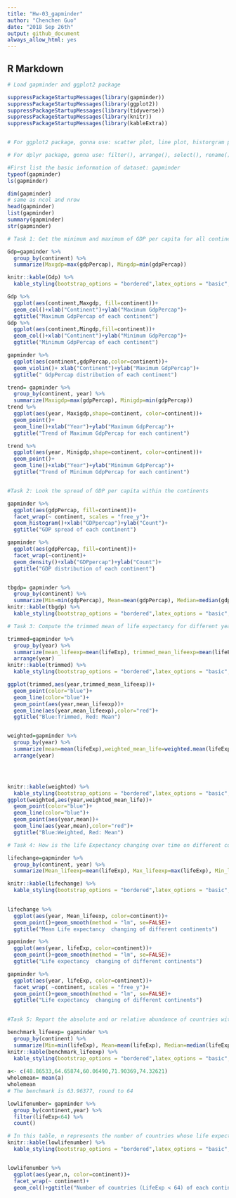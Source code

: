 ```yaml
---
title: "Hw-03_gapminder"
author: "Chenchen Guo"
date: "2018 Sep 26th"
output: github_document
always_allow_html: yes
---
```




## R Markdown

```r
# Load gapminder and ggplot2 package

suppressPackageStartupMessages(library(gapminder))
suppressPackageStartupMessages(library(ggplot2))
suppressPackageStartupMessages(library(tidyverse))
suppressPackageStartupMessages(library(knitr))
suppressPackageStartupMessages(library(kableExtra))


# For ggplot2 package, gonna use: scatter plot, line plot, historgram plot, density plot, box and violin plot,jitter plot, bubble plots, bar plot, overplot,path plot, facetting.

# For dplyr package, gonna use: filter(), arrange(), select(), rename(), mutate(), transmute(), summarise(), sample_n(), sample_frac().


```


```r
#First list the basic information of dataset: gapminder
typeof(gapminder)
ls(gapminder)

dim(gapminder)
# same as ncol and nrow
head(gapminder)
list(gapminder)
summary(gapminder)
str(gapminder)

```
```r

# Task 1: Get the minimum and maximum of GDP per capita for all continents

Gdp=gapminder %>% 
  group_by(continent) %>% 
  summarize(Maxgdp=max(gdpPercap), Mingdp=min(gdpPercap))

knitr::kable(Gdp) %>% 
  kable_styling(bootstrap_options = "bordered",latex_options = "basic",full_width = F)

Gdp %>% 
  ggplot(aes(continent,Maxgdp, fill=continent))+
  geom_col()+xlab("Continent")+ylab("Maximum GdpPercap")+
  ggtitle("Maximum GdpPercap of each continent")
Gdp %>% 
  ggplot(aes(continent,Mingdp,fill=continent))+
  geom_col()+xlab("Continent")+ylab("Minimum GdpPercap")+
  ggtitle("Minimum GdpPercap of each continent")

gapminder %>% 
  ggplot(aes(continent,gdpPercap,color=continent))+
  geom_violin()+ xlab("Continent")+ylab("Maximum GdpPercap")+
  ggtitle(" GdpPercap distribution of each continent")

trend= gapminder %>% 
  group_by(continent, year) %>% 
  summarize(Maxigdp=max(gdpPercap), Minigdp=min(gdpPercap))
trend %>% 
  ggplot(aes(year, Maxigdp,shape=continent, color=continent))+
  geom_point()+
  geom_line()+xlab("Year")+ylab("Maximum GdpPercap")+
  ggtitle("Trend of Maximum GdpPercap for each continent")

trend %>% 
  ggplot(aes(year, Minigdp,shape=continent, color=continent))+
  geom_point()+
  geom_line()+xlab("Year")+ylab("Minimum GdpPercap")+
  ggtitle("Trend of Minimum GdpPercap for each continent")



```

```r
#Task 2: Look the spread of GDP per capita within the continents

gapminder %>% 
  ggplot(aes(gdpPercap, fill=continent))+
  facet_wrap(~ continent, scales = "free_y")+
  geom_histogram()+xlab("GDPpercap")+ylab("Count")+
  ggtitle("GDP spread of each continent")

gapminder %>% 
  ggplot(aes(gdpPercap, fill=continent))+
  facet_wrap(~continent)+
  geom_density()+xlab("GDPpercap")+ylab("Count")+
  ggtitle("GDP distribution of each continent")


tbgdp= gapminder %>% 
  group_by(continent) %>% 
  summarize(Min=min(gdpPercap), Mean=mean(gdpPercap), Median=median(gdpPercap), Max=max(gdpPercap))
knitr::kable(tbgdp) %>% 
  kable_styling(bootstrap_options = "bordered",latex_options = "basic",full_width = F)
```
```r
# Task 3: Compute the trimmed mean of life expectancy for different years. Or a weighted mean, weighting by population. Just try something other than the plain vanilla mean.

trimmed=gapminder %>% 
  group_by(year) %>% 
  summarize(mean_lifeexp=mean(lifeExp), trimmed_mean_lifeexp=mean(lifeExp,trim = 0.1)) %>% 
  arrange(year)
knitr::kable(trimmed) %>% 
  kable_styling(bootstrap_options = "bordered",latex_options = "basic",full_width = F)

ggplot(trimmed,aes(year,trimmed_mean_lifeexp))+
  geom_point(color="blue")+
  geom_line(color="blue")+
  geom_point(aes(year,mean_lifeexp))+
  geom_line(aes(year,mean_lifeexp),color="red")+
  ggtitle("Blue:Trimmed, Red: Mean")


weighted=gapminder %>% 
  group_by(year) %>% 
  summarize(mean=mean(lifeExp),weighted_mean_life=weighted.mean(lifeExp,pop)) %>% 
  arrange(year)




knitr::kable(weighted) %>% 
  kable_styling(bootstrap_options = "bordered",latex_options = "basic",full_width = F)
ggplot(weighted,aes(year,weighted_mean_life))+
  geom_point(color="blue")+
  geom_line(color="blue")+
  geom_point(aes(year,mean))+
  geom_line(aes(year,mean),color="red")+
  ggtitle("Blue:Weighted, Red: Mean")
```

```r
# Task 4: How is the life Expectancy changing over time on different continents?

lifechange=gapminder %>% 
  group_by(continent, year) %>% 
  summarize(Mean_lifeexp=mean(lifeExp), Max_lifeexp=max(lifeExp), Min_lifeexp=min(lifeExp))

knitr::kable(lifechange) %>% 
  kable_styling(bootstrap_options = "bordered",latex_options = "basic",full_width = F)

  
lifechange %>% 
  ggplot(aes(year, Mean_lifeexp, color=continent))+
  geom_point()+geom_smooth(method = "lm", se=FALSE)+
  ggtitle("Mean Life expectancy  changing of different continents")

gapminder %>% 
  ggplot(aes(year, lifeExp, color=continent))+
  geom_point()+geom_smooth(method = "lm", se=FALSE)+
  ggtitle("Life expectancy  changing of different continents")

gapminder %>% 
  ggplot(aes(year, lifeExp, color=continent))+
  facet_wrap( ~continent, scales = "free_y")+
  geom_point()+geom_smooth(method = "lm", se=FALSE)+
  ggtitle("Life expectancy  changing of different continents")
  
```
```r
#Task 5: Report the absolute and or relative abundance of countries with low life expectancy over time by continent: Compute some measure of worldwide life expectancy- a mean or median or some other quantile or perhaps your current age. Then determine how many counties on each continent have a life expectancy less than this benchmark, for each year.

benchmark_lifeexp= gapminder %>% 
  group_by(continent) %>%
  summarize(Min=min(lifeExp), Mean=mean(lifeExp), Median=median(lifeExp), Max=max(lifeExp))
knitr::kable(benchmark_lifeexp) %>% 
  kable_styling(bootstrap_options = "bordered",latex_options = "basic",full_width = F)
  
a<- c(48.86533,64.65874,60.06490,71.90369,74.32621)
wholemean= mean(a)
wholemean
# The benchmark is 63.96377, round to 64

lowlifenumber= gapminder %>% 
  group_by(continent,year) %>% 
  filter(lifeExp<64) %>% 
  count()

# In this table, n represents the number of countries whose life expectancy is below 64 for each year
knitr::kable(lowlifenumber) %>% 
  kable_styling(bootstrap_options = "bordered",latex_options = "basic",full_width = F)


lowlifenumber %>% 
  ggplot(aes(year,n, color=continent))+
  facet_wrap(~ continent)+
  geom_col()+ggtitle("Number of countries (LifeExp < 64) of each continent for each year")

```

